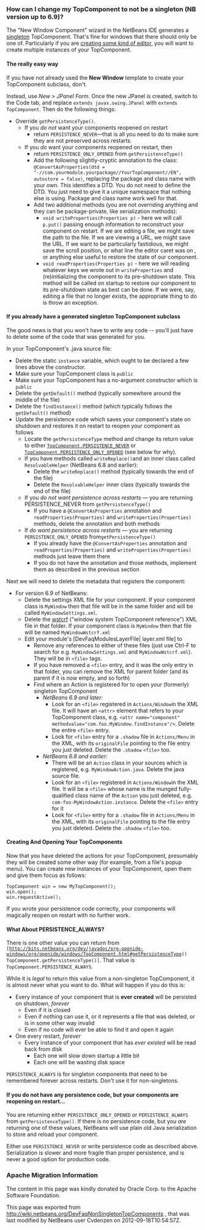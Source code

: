 <!--

    Licensed to the Apache Software Foundation (ASF) under one
    or more contributor license agreements.  See the NOTICE file
    distributed with this work for additional information
    regarding copyright ownership.  The ASF licenses this file
    to you under the Apache License, Version 2.0 (the
    "License"); you may not use this file except in compliance
    with the License.  You may obtain a copy of the License at

      http://www.apache.org/licenses/LICENSE-2.0

    Unless required by applicable law or agreed to in writing,
    software distributed under the License is distributed on an
    "AS IS" BASIS, WITHOUT WARRANTIES OR CONDITIONS OF ANY
    KIND, either express or implied.  See the License for the
    specific language governing permissions and limitations
    under the License.

-->

===How can I change my TopComponent to not be a singleton (NB version up to 6.9)?===
The "New Window Component" wizard in the NetBeans IDE generates a [http://en.wikipedia.org/wiki/Singleton_pattern singleton] TopComponent.  That's fine for windows that there should only be one of.  Particularly if you are [[DevFaqEditorTopComponent|creating some kind of editor]], you will want to create multiple instances of your TopComponent.
====The really easy way====
If you have not already used the '''New Window''' template to create your TopComponent subclass, don't.

Instead, use ''New &gt; JPanel Form''.  Once the new JPanel is created, switch to the Code tab, and replace <tt>extends javax.swing.JPanel</tt> with <tt>extends TopComponent</tt>.  Then do the following things:
* Override <tt>getPersistenceType()</tt>.  
** If you ''do not'' want your components reopened on restart
***return <tt>PERSISTENCE_NEVER</tt>&mdash;that is all you need to do to make sure they are not preserved across restarts.
** If you ''do'' want your components reopened on restart, then
*** return <tt>PERSISTENCE_ONLY_OPENED</tt> from <tt>getPersistenceType()</tt>
*** Add the following slightly-cryptic annotation to the class: <tt>@ConvertAsProperties(dtd = "-//com.yourmodule.yourpackage//YourTopComponent//EN", autostore = false)</tt>, replacing the package and class name with your own.  This identifies a DTD.  You do not need to define the DTD.  You just need to give it a unique namespace that nothing else is using.  Package and class name work well for that.
*** Add two additional methods (you are not overriding anything and they can be package-private, like serialization methods):
**** <tt>void writeProperties(Properties p)</tt> - here we will call <tt>p.put()</tt> passing enough information to reconstruct your component on restart.  If we are editing a file, we might save the path to the file.  If we are viewing a URL, we might save the URL.  If we want to be particularly fastidious, we might save the scroll position, or what line the editor caret was on , or anything else useful to restore the state of our component.
**** <tt>void readProperties(Properties p)</tt> - here we will reading whatever keys we wrote out in <tt>writeProperties</tt> and (re)initializing the component to its pre-shutdown state.  This method will be called on startup to restore our component to its pre-shutdown state as best can be done.  If we were, say, editing a file that no longer exists, the appropriate thing to do is throw an exception.  

====If you already have a generated singleton TopComponent subclass====
The good news is that you won't have to write any code -- you'll just have to delete some of the code that was generated for you.

In your TopComponent's .java source file:
* Delete the static <tt>instance</tt> variable, which ought to be declared a few lines above the constructor.
* Make sure your TopComponent class is <tt>public</tt>
* Make sure your TopComponent has a no-argument constructor which is <tt>public</tt>
* Delete the <tt>getDefault()</tt> method (typically somewhere around the middle of the file)
* Delete the <tt>findInstance()</tt> method (which typically follows the <tt>getDefault()</tt> method)
* Update the persistence code which saves your component's state on shutdown and restores it on restart to reopen your component as follows
** Locate the <tt>getPersistenceType</tt> method and change its return value to either <tt>[http://bits.netbeans.org/dev/javadoc/org-openide-windows/org/openide/windows/TopComponent.html#PERSISTENCE_NEVER TopComponent.PERSISTENCE_NEVER]</tt> or <tt>[http://bits.netbeans.org/dev/javadoc/org-openide-windows/org/openide/windows/TopComponent.html#PERSISTENCE_ONLY_OPENED TopComponent.PERSISTENCE_ONLY_OPENED]</tt> (see below for why).
** If you have methods called <tt>writeReplace()</tt>and an inner class called <tt>ResolvableHelper</tt> (NetBeans 6.8 and earlier):
*** Delete the <tt>writeReplace()</tt> method (typically towards the end of the file)
*** Delete the <tt>ResolvableHelper</tt> inner class (typically towards the end of the file)
** If you ''do not want persistence across restarts'' &mdash; you are returning PERSISTENCE_NEVER from <tt>getPersistenceType()</tt>
*** If you have a <tt>@ConvertAsProperties</tt> annotation and <tt>readProperties(Properties)</tt> and <tt>writeProperties(Properties)</tt> methods, delete the annotation and both methods
** If ''do want persistence across restarts'' &mdash; you are returning <tt>PERSISTENCE_ONLY_OPENED</tt> from<tt>getPersistenceType()</tt>
*** If you already have the <tt>@ConvertAsProperties</tt> annotation and <tt>readProperties(Properties)</tt> and <tt>writeProperties(Properties)</tt> methods just leave them there
*** If you do not have the annotation and those methods, implement them as described in the previous section

Next we will need to delete the metadata that registers the component:
* For version 6.9 of NetBeans:
** Delete the settings XML file for your component.  If your component class is <tt>MyWindow</tt> then that file will be in the same folder and will be called <tt>MyWindowSettings.xml</tt>.
** Delete the [[DevFaqWindowsWstcrefAndFriends| wstcrf]] (&quot;window system TopComponent reference&quot;) XML file in that folder.  If your component class is <tt>MyWindow</tt> then that file will be named <tt>MyWindowWstcrf.xml</tt>
** Edit your module's [DevFaqModulesLayerFile| layer.xml file] to 
*** Remove any references to either of these files (just use Ctrl-F to search for e.g. <tt>MyWindowSettings.xml</tt> and <tt>MyWindowWstcrf.xml</tt>).  They will be in <tt>&lt;file&gt;</tt> tags.
*** If you have removed a <tt>&lt;file&gt;</tt> entry, and it was the only entry in that folder, you can remove the XML for parent folder (and its parent if it is now empty, and so forth)
*** Find where an Action is registered for to open your (formerly) singleton TopComponent
**** ''NetBeans 6.9 and later:''  
***** Look for an <tt>&lt;file&gt;</tt> registered in <tt>Actions/Window</tt>in the XML file.  It will have an <tt>&lt;attr&gt;</tt> element that refers to your TopComponent class, e.g. <tt>&lt;attr name=&quot;component&quot; methodvalue=&quot;com.foo.MyWindow.findInstance&quot;/&gt;</tt>.  Delete the entire <tt>&lt;file&gt;</tt> entry.
***** Look for <tt>&lt;file&gt;</tt> entry for a <tt>.shadow</tt> file in <tt>Actions/Menu</tt> in the XML, with its <tt>originalFile</tt> pointing to the file entry you just deleted.  Delete the <tt>.shadow</tt> <tt>&lt;file&gt;</tt> too.
**** ''NetBeans 6.8 and earlier:''  
***** There will be an <tt>Action</tt> class in your sources which is registered, e.g. <tt>MyWindowAction.java</tt>.  Delete the java source file.
***** Look for an <tt>&lt;file&gt;</tt> registered in <tt>Actions/Window</tt>in the XML file.  It will be a <tt>&lt;file&gt;</tt> whose name is the munged fully-qualified class name of the <tt>Action</tt> you just deleted, e.g. <tt>com-foo-MyWindowAction.instance</tt>.  Delete the <tt>&lt;file&gt;</tt> entry for it
***** Look for <tt>&lt;file&gt;</tt> entry for a <tt>.shadow</tt> file in <tt>Actions/Menu</tt> in the XML, with its <tt>originalFile</tt> pointing to the file entry you just deleted.  Delete the <tt>.shadow</tt> <tt>&lt;file&gt;</tt> too.

====Creating And Opening Your TopComponents====

Now that you have deleted the actions for your TopComponent, presumably they will be created some other way (for example, from a file's popup menu).  You can create new instances of your TopComponent, open them and give them focus as follows:
 TopComponent win = new MyTopComponent();
 win.open();
 win.requestActive(); 
If you wrote your persistence code correctly, your components will magically reopen on restart with no further work.

====What About PERSISTENCE_ALWAYS?====
There is one other value you can return from <tt>[http://bits.netbeans.org/dev/javadoc/org-openide-windows/org/openide/windows/TopComponent.html#getPersistenceType() TopComponent.getPersistenceType()]</tt>.  That value is <tt>TopComponent.PERSISTENCE_ALWAYS</tt>.

While it is ''legal'' to return this value from a non-singleton TopComponent, it is almost never what you want to do.  What will happen if you do this is:
* Every instance of your component that is '''ever created''' will be persisted on shutdown, ''forever''
** Even if it is closed
** Even if nothing can use it, or it represents a file that was deleted, or is in some other way invalid
** Even if no code will ever be able to find it and open it again
* One every restart, ''forever''
** Every instance of your component that has ''ever existed'' will be read back from disk
*** Each one will slow down startup a little bit
*** Each one will be wasting disk space

<tt>PERSISTENCE_ALWAYS</tt> is for singleton components that need to be remembered forever across restarts. Don't use it for non-singletons.
====If you do not have any persistence code, but your components are reopening on restart...====
You are returning either <tt>PERSISTENCE_ONLY_OPENED</tt> or <tt>PERSISTENCE_ALWAYS</tt> from <tt>getPersistenceType()</tt>.  If there is no persistence code, but you ''are'' returning one of these values, NetBeans will use plain old Java serialization to store and reload your component.

Either use <tt>PERSISTENCE_NEVER</tt> or write persistence code as described above.  Serialization is slower and more fragile than proper persistence, and is never a good option for production code.

===Apache Migration Information===

The content in this page was kindly donated by Oracle Corp. to the
Apache Software Foundation.

This page was exported from http://wiki.netbeans.org/DevFaqNonSingletonTopComponents , 
that was last modified by NetBeans user Cvdenzen 
on 2012-09-18T10:54:57Z.

